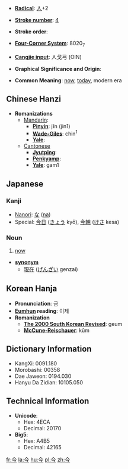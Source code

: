 * '''[[Wiktionary:Chinese radical index| Radical]]''': [[Wiktionary:Chinese radical index 人|人]]+2

* '''[[Wiktionary:Chinese total strokes index|Stroke number]]''': [[Wiktionary:Chinese total strokes index 4|4]]

* '''Stroke order''': 

* '''[[Wiktionary:Chinese four corner index|Four-Corner System]]''': 8020<sub>7</sub>

* '''[[Wiktionary:Chinese Cangjie index|Cangjie input]]''': 人戈弓 (OIN)

* '''Graphical Significance and Origin''': 

* '''Common Meaning''': [[now]], [[today]], modern era

== Chinese Hanzi ==

* '''Romanizations'''
** [[Mandarin]]:
*** '''[[Pinyin]]''': jīn (jin1)
*** '''[[Wade-Giles]]''': chin<sup>1</sup>
*** '''[[Yale]]''': 
**[[Cantonese]]
***'''[[Jyutping]]''':
***'''[[Penkyamp]]''': 
***'''[[Yale]]''': gam1

== Japanese ==

===Kanji===
{{kanji2|[[こん]] (kon), [[きん]] (kin)|[[いま]] (ima)}}
*[[Nanori]]: [[な]] ([[na]])
*Special: [[今日]] ([[きょう]] kyō), [[今朝]] ([[けさ]] kesa)

===Noun===
{{janoun|いま|ima}}
# [[now]]

*'''[[synonym]]'''
**[[現在]] ([[げんざい]] genzai)

== Korean Hanja ==

* '''Pronunciation''': 금
* '''[[Eumhun]] reading''': 이제
* '''Romanization'''
** '''[[The 2000 South Korean Revised Romanization|The 2000 South Korean Revised]]''': geum
** '''[[McCune-Reischauer]]''': kŭm

== Dictionary Information ==

* KangXi: 0091.180
* Morobashi: 00358
* Dae Jaweon: 0194.030
* Hanyu Da Zidian: 10105.050

== Technical Information ==

* '''Unicode''':
** Hex: 4ECA
** Decimal: 20170
* '''Big5''':
** Hex: A4B5
** Decimal: 42165

[[fr:今]]
[[la:今]]
[[hu:今]]
[[pl:今]]
[[zh:今]]
